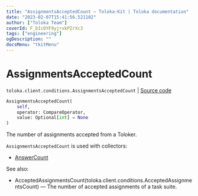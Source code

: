```yaml
---
title: "AssignmentsAcceptedCount — Toloka-Kit | Toloka documentation"
date: "2023-02-07T15:41:56.521102"
author: ["Toloka Team"]
coverId: F_bIcOYF9yjrxkPZrXc3
tags: ["engineering"]
ogDescription: ""
docsMenu: "tkitMenu"
---
```


# AssignmentsAcceptedCount
`toloka.client.conditions.AssignmentsAcceptedCount` | [Source code](https://github.com/Toloka/toloka-kit/blob/v1.1.3/src/client/conditions.py#L143)

```python
AssignmentsAcceptedCount(
    self,
    operator: CompareOperator,
    value: Optional[int] = None
)
```

The number of assignments accepted from a Toloker.

`AssignmentsAcceptedCount` is used with collectors:
- [AnswerCount](/docs/toloka-kit/reference/toloka.client.collectors.AnswerCount)

See also:
- AcceptedAssignmentsCount(toloka.client.conditions.AcceptedAssignmentsCount) — The number of accepted assignments of a task suite.
